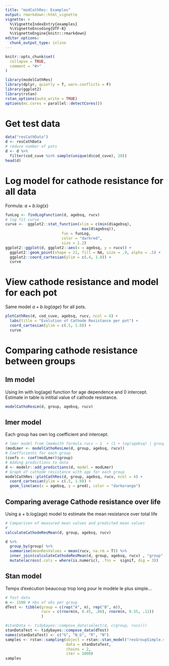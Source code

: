 ```yaml
---
title: "modCathRes: Examples"
output: rmarkdown::html_vignette
vignette: >
  %\VignetteIndexEntry{examples}
  %\VignetteEncoding{UTF-8}
  %\VignetteEngine{knitr::rmarkdown}
editor_options: 
  chunk_output_type: inline
---
```


```r
knitr::opts_chunk$set(
  collapse = TRUE,
  comment = "#>"
)
```

```r
library(modelCathRes)
library(dplyr, quietly = T, warn.conflicts = F)
library(ggplot2)
library(rstan)
rstan_options(auto_write = TRUE)
options(mc.cores = parallel::detectCores())
```

# Get test data

```r
data("resCathData")
d <- resCathData
# reduce number of pots 
d <- d %>% 
  filter(cod_cuve %in% sample(unique(d$cod_cuve), 20))
head(d)
```

# Log model for cathode resistance for all data

Formula: $a + b.log(x)$

```r
funLog <- findLogFunction(d, agebsq, rucv)
# log fit curve
curve <-  ggplot2::stat_function(xlim = c(min(d$agebsq),
                                  max(d$agebsq)),
                         fun = funLog,
                         color = "darkred",
                         size = 1.2) 
ggplot2::ggplot(d, ggplot2::aes(x = agebsq, y = rucv)) +
  ggplot2::geom_point(shape = 21, fill = NA, size = .9, alpha = .5) +
  ggplot2::coord_cartesian(ylim = c(.4, 1.0)) +
  curve
```

# View cathode resistance and model for each pot

Same model $a + b.log(age)$ for all pots.

```r
plotCathRes(d, cod_cuve, agebsq, rucv, ncol = 4) +
  labs(title = "Evolution of Cathode Resistance per pot") +
  coord_cartesian(ylim = c(.5, 1.0)) +
  curve
```

# Comparing cathode resistance between groups

## lm model

Using lm with log(age) function for age dependence and 0 intercept. Estimate in table is intitial value of cathode resistance.

```r
modelCathoResLm(d, group, agebsq, rucv)
```

## lmer model

Each group has own log coefficient and intercept.

```r
# lmer model from lme4with formula rucv ~ 1  + (1 + log(agebsq) | group))
(modLmer <- modelCathoResLme(d, group, agebsq, rucv))
# Coefficients for each group
(coefs <- coef(modLmer)$group)
# Adding predictions to data
d <- modelr::add_predictions(d, model = modLmer)
# Graph of cathode resistance with age for each group
modelCathRes::plotCathRes(d, group, agebsq, rucv, ncol = 4) +
  coord_cartesian(ylim = c(.5, 1.0)) +
  geom_line(aes(x = agebsq, y = pred), color = "darkorange")
```

## Comparing average Cathode resistance over life

Using a + b.log(age) model to estimate the mean resistance over total life

```r
# Camparison of measured mean values and predicted mean values
# 
calculateCathodeResMean(d, group, agebsq, rucv)

d %>% 
  group_by(group) %>% 
  summarise(meanResValues = mean(rucv, na.rm = T)) %>% 
  inner_join(calculateCathodeResMean(d, group, agebsq, rucv) , "group" ) %>% 
  mutate(across(.cols = where(is.numeric), .fns =  signif, dig = 3))
```

## Stan model

Temps d'exécution beaucoup trop long pour le modèle le plus simple...

```r
# Test data
n <- 1500 # nbs of obs per group
dTest <- tibble(group = c(rep("A", n), rep("B", n)),
                rucv = c(rnorm(n, 0.45, .08), rnorm(n, 0.55, .12))
                ) 

#stanData <- tidybayes::compose_data(select(d, c(group, rucv)))
stanDataTest <- tidybayes::compose_data(dTest)
names(stanDataTest) <- c("G", "N_G", "R", "N")
samples <- rstan::sampling(object = rstan::stan_model("resGroupSimple.stan"),
                           data = stanDataTest,
                           chains = 2,
                           iter = 1000)
samples
```
